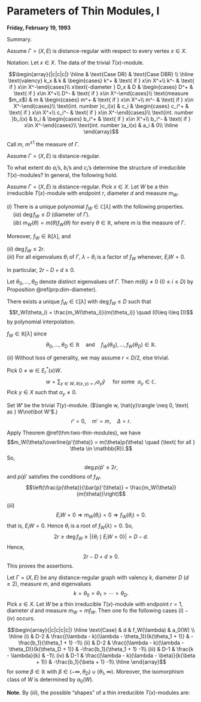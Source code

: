 # Parameters of Thin Modules, I {#lec14}
**Friday, February 19, 1993** 

Summary.

:::{.definition}
Assume $\Gamma = (X, E)$ is distance-regular with respect to every vertex $x\in X$.

Notation: Let $x\in X$. The data of the trivial $T(x)$-module.

$$\begin{array}{|c|c|c|}
\hline
& \text{Case DR}  & \text{Case DBR} \\
\hline
\text{valency} k_x & k & \begin{cases} k^+ & \text{ if } x\in X^+\\
k^- & \text{ if } x\in X^-\end{cases}\\
x\text{-diameter } D_x & D & \begin{cases} D^+ & \text{ if } x\in X^+\\
D^- & \text{ if } x\in X^-\end{cases}\\
\text{measure $m_x$} & m & \begin{cases} m^+ & \text{ if } x\in X^+\\
m^- & \text{ if } x\in X^-\end{cases}\\
\text{int. number }c_i(x) & c_i & \begin{cases} c_i^+ & \text{ if } x\in X^+\\
c_i^- & \text{ if } x\in X^-\end{cases}\\ 
\text{int. number }b_i(x) & b_i & \begin{cases} b_i^+ & \text{ if } x\in X^+\\
b_i^- & \text{ if } x\in X^-\end{cases}\\ 
\text{int. number }a_i(x) & a_i & 0\\ 
\hline
\end{array}$$

Call $m$, $m^{\pm 1}$ the measure of $\Gamma$.
:::

Assume $\Gamma = (X, E)$ is distance-regular.

To what extent do $a_i$'s, $b_i$'s and $c_i$'s determine the structure of irreducible $T(x)$-modules? In general, the following hold.

:::{.lemma #basic-data}
Assume $\Gamma = (X, E)$ is distance-regular. Pick $x\in X$. Let $W$ be a thin irreducible $T(x)$-module with endpoint $r$, diameter $d$ and measure $m_W$. 

| $(i)$ There is a unique polynomial $f_W \in \mathbb{C}[\lambda]$ with the following properties.  

| $\quad (ia)$ $\deg f_W \leq D$ (diameter of $\Gamma$).

| $\quad (ib)$ $m_W(\theta) = m(\theta)f_W(\theta)$ for every $\theta\in \mathbb{R}$, where $m$ is the measure of $\Gamma$.

Moreover, $f_W\in \mathbb{R}[\lambda]$, and 

| $(ii)$ $\deg f_W \leq 2r$.
| $(iii)$ For all eigenvalues $\theta_i$ of $\Gamma$, $\lambda - \theta_i$ is a factor of $f_W$ whenever, $E_iW = 0$. 
In particular, $2r-D+d\geq 0$.
:::

:::{.proof}
Let $\theta_0, \ldots, \theta_D$ denote distinct eigenvalues of $\Gamma$. Then $m(\theta_i) \neq 0$ $(0\leq i\leq D)$ by Proposition \@ref(prp:dim-diameter).

There exists a unique $f_W\in \mathbb{C}[\lambda]$ with $\deg f_W\leq D$ such that
$$f_W(\theta_i) = \frac{m_W(\theta_i)}{m(\theta_i)} \quad (0\leq i\leq D)$$
by polynomial interpolation.

$f_W\in \mathbb{R}[\lambda]$ since 
$$\theta_0, \ldots, \theta_D\in \mathbb{R} \quad \text{and}\quad f_W(\theta_0), \ldots, f_W(\theta_D) \in \mathbb{R}.$$

$(ii)$ Without loss of generality, we may assume $r < D/2$, else trivial.

Pick $0\neq w \in E^*_r(x)W$.
$$w = \sum_{y\in W, \partial(x,y) = r}\alpha_y\hat{y} \quad \text{ for some } \; \alpha_y\in \mathbb{C}.$$
Pick $y\in X$ such that $\alpha_y\neq 0$.

Set $W'$ be the trivial $T(y)$-module. ($\langle w, \hat{y}\rangle \neq 0, \text{ as } W\not\bot W'$.)
$$r' = 0, \quad m' = m, \quad \Delta = r.$$

Apply Theorem \@ref(thm:two-thin-modules), we have
\begin{align}
\deg p & \leq \Delta - r' + r = 2r, \quad p\neq 0\\
\deg p' & \leq \Delta - r + r' = 0 , \quad p'\neq 0.
\end{align}
$$m_W(\theta)\overline{p'(\theta)} = m(\theta)p(\theta) \quad (\text{ for all } \theta \in \mathbb{R}).$$
So, 
$$\deg p/\bar{p}' \leq 2r,$$
and $p/\bar{p}'$ satisfies the conditions of $f_W$.
$$\left(\frac{p(\theta)}{\bar{p}'(\theta)} = \frac{m_W(\theta)}{m(\theta)}\right)$$

$(iii)$ 
$$E_iW = 0 \Rightarrow m_W(\theta_i) = 0 \Rightarrow f_W(\theta_i) = 0.$$
that is, $E_iW = 0$. Hence $\theta_i$ is a root of $f_W(\lambda) = 0$.
So,
$$2r \geq \deg f_W \geq |\{\theta_i\mid E_iW = 0\}| = D-d.$$
Hence, 
$$2r-D + d \geq 0.$$
This proves the assertions.
:::


:::{.lemma #thin-endpoint1}
Let $\Gamma = (X, E)$ be any distance-regular graph with valency $k$, diameter $D$ $(d\geq 2)$, measure $m$, and eigenvalues
$$k = \theta_0 > \theta_1 > \cdots > \theta_D.$$
Pick $x\in X$. Let 
$W$ be a thin irreducible $T(x)$-module with endpoint $r = 1$, diameter $d$ and measure $m_W = mf_W$.
Then one fo the following cases $(i)-(iv)$ occurs.

$$\begin{array}{|c|c|c|c|}
\hline
\text{Case} & d  & f_W(\lambda) & a_0(W) \\
\hline
(i) & D-2 & \frac{(\lambda - k)(\lambda - \theta_1)}{k(\theta_1 + 1)} & -\frac{b_1}{\theta_1 + 1} -1\\
(ii) & D-2 & \frac{(\lambda - k)(\lambda - \theta_D)}{k(\theta_D + 1)} & -\frac{b_1}{\theta_1 + 1} -1\\
(iii) & D-1 & \frac{k - \lambda}{k} & -1\\
(iv) & D-1 & \frac{(\lambda - k)(\lambda - \beta)}{k(\beta + 1)} & -\frac{b_1}{\beta + 1} -1\\ 
\hline
\end{array}$$
for some $\beta\in \mathbb{R}$ with $\beta\in (-\infty, \theta_D) \cup (\theta_1, \infty)$.
Moreover, the isomorphism class of $W$ is determined by $a_0(W)$.
:::

**Note.** By $(iii)$, the possible "shapes" of a thin irreducible $T(x)$-modules are:
\begin{align}
r = 0 & \quad d = D,\\
r = 1 & \quad d = D-1,\\
r = 1 & \quad d = D-2.
\end{align}
